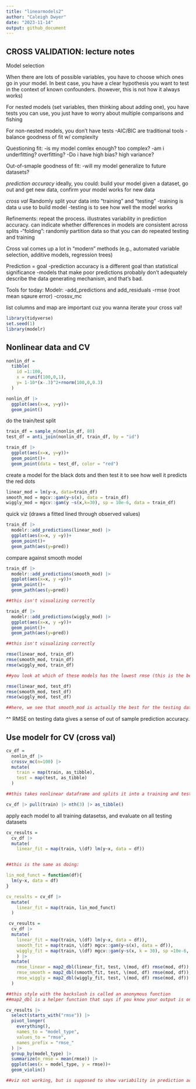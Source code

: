 ```yaml
---
title: "linearmodels2"
author: "Caleigh Dwyer"
date: "2023-11-14"
output: github_document
---
```


## CROSS VALIDATION: lecture notes

Model selection

When there are lots of possible variables, you have to choose which ones go in your model. In best case, you have a clear hypothesis you want to test in the context of known confounders. (however, this is not how it always works)

For nested models (set variables, then thinking about adding one), you have tests you can use, you just have to worry about multiple comparisons and fishing

For non-nested models, you don't have tests
-AIC/BIC are traditional tools
-balance goodness of fit w/ complexity

Questioning fit: 
-is my model comlex enough? too complex?
-am i underfitting? overfitting?
-Do i have high bias? high variance?

Out-of-smaple goodness of fit:
-will my model generalize to future datasets?

*prediction accuracy*
ideally, you could: build your model given a dataset, go out and get new data, confirm your model works for new data

*cross val*
Randomly split your data into "training" and "testing"
-training is data u use to build model
-testing is to see how well the model works

Refinements:
repeat the process. illustrates variability in prediction accuracy. can indicate whether differences in models are consistent across splits
-"folding": randomly partition data so that you can do repeated testing and training

Cross val comes up a lot in "modern" methods (e.g., automated variable selection, additive models, regression trees)

Prediction = goal
-prediction accuracy is a different goal than statistical significance
-models that make poor predictions probably don't adequately describe the data generating mechanism, and that's bad.

Tools for today:
Modelr:
-add_predictions and add_residuals
-rmse (root mean sqaure error)
-crossv_mc

list columns and map are important cuz you wanna iterate your cross val!

```r
library(tidyverse)
set.seed(1)
library(modelr)
```

## Nonlinear data and CV

```r
nonlin_df = 
  tibble(
    id =1:100,
    x = runif(100,0,1),
    y= 1-10*(x-.3)^2+rnorm(100,0,0.3)
  )

nonlin_df |> 
  ggplot(aes(x=x, y=y))+
  geom_point()
```


do the train/test split

```r
train_df = sample_n(nonlin_df, 80)
test_df = anti_join(nonlin_df, train_df, by = "id")
```


```r
train_df |> 
  ggplot(aes(x=x, y=y))+
  geom_point()+
  geom_point(data = test_df, color = "red")
```

create a model for the black dots and then test it to see how well it predicts the red dots

```r
linear_mod = lm(y~x, data=train_df)
smooth_mod = mgcv::gam(y~s(x), data = train_df)
wiggly_mod = mgcv::gam(y ~s(x,k=30), sp = 10e-6, data = train_df)
```

quick viz (draws a fitted lined through observed values)

```r
train_df |> 
  modelr::add_predictions(linear_mod) |> 
  ggplot(aes(x=x, y =y))+
  geom_point()+
  geom_path(aes(y=pred))
```

compare against smooth model
```r
train_df |> 
  modelr::add_predictions(smooth_mod) |> 
  ggplot(aes(x=x, y =y))+
  geom_point()+
  geom_path(aes(y=pred))

##this isn't visualizing correctly

```

```r
train_df |> 
  modelr::add_predictions(wiggly_mod) |> 
  ggplot(aes(x=x, y =y))+
  geom_point()+
  geom_path(aes(y=pred))

##this isn't visualizing correctly
```


```r
rmse(linear_mod, train_df)
rmse(smooth_mod, train_df)
rmse(wiggly_mod, train_df)

##you look at which of these models has the lowest rmse (this is the best fit to the data). HOWEVER you also have to think about how reproducible this is. This is a great fit for this data set, but how well is it going to fit when it comes to other datasets? This is when you use the test group.

rmse(linear_mod, test_df)
rmse(smooth_mod, test_df)
rmse(wiggly_mod, test_df)

##here, we see that smooth_mod is actually the best for the testing dataset, indicating that the wiggly_mod is only a good fit for the training dataset (not generalizable)

```

^^
RMSE on testing data gives a sense of out of sample prediction accuracy.

## Use modelr for CV (cross val)

```r
cv_df = 
  nonlin_df |> 
  crossv_mc(n=100) |> 
  mutate(
    train = map(train, as_tibble),
    test = map(test, as_tibble)
  )

##this takes nonlinear dataframe and splits it into a training and testing datasets (in two different columns)
```


```r
cv_df |> pull(train) |> nth(3) |> as_tibble()
```

apply each model to all training datasetss, and evaluate on all testing datasets

```r
cv_results = 
  cv_df |> 
  mutate(
    linear_fit = map(train, \(df) lm(y~x, data = df))


##this is the same as doing:

lin_mod_funct = function(df){
  lm(y~x, data = df)
}

cv_results = cv_df |> 
  mutate(
    linear_fit = map(train, lin_mod_funct)
  )
```


```r
 cv_results = 
  cv_df |> 
  mutate(
    linear_fit = map(train, \(df) lm(y~x, data = df)),
    smooth_fit = map(train, \(df) mgcv::gam(y~s(x), data = df)),
    wiggly_fit = map(train, \(df) mgcv::gam(y~s(x, k = 30), sp =10e-6, data = df))
    ) |> 
  mutate(
    rmse_linear = map2_dbl(linear_fit, test, \(mod, df) rmse(mod, df)),
    rmse_smooth = map2_dbl(smooth_fit, test, \(mod, df) rmse(mod, df)),
    rmse_wiggly = map2_dbl(wiggly_fit, test, \(mod, df) rmse(mod, df))
  )

##this style with the backslash is called an anonymous function
##map2_dbl is a helper function that says if you know your output is one number, it will just automatically unnest
```


```r
cv_results |> 
  select(starts_with("rmse")) |> 
  pivot_longer(
    everything(),
    names_to = "model_type",
    values_to = "rmse",
    names_prefix = "rmse_"
  ) |> 
  group_by(model_type) |> 
  summarize(m_rmse = mean(rmse)) |> 
  ggplot(aes(x = model_type, y = rmse))+
  geom_violin()

##viz not working, but is supposed to show variability in prediction accuracy between the three models
```

